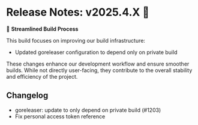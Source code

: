 # Release Notes: v2025.4.X 🚀

🚀 **Streamlined Build Process**

This build focuses on improving our build infrastructure:

- Updated goreleaser configuration to depend only on private build

These changes enhance our development workflow and ensure smoother builds.
While not directly user-facing, they contribute to the overall stability and
efficiency of the project.

## Changelog

- goreleaser: update to only depend on private build (#1203)
- Fix personal access token reference
